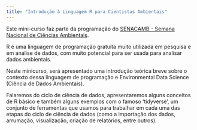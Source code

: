 ```yaml
---
title: "Introdução à Linguagem R para Cientistas Ambientais"
---
```


Este mini-curso faz parte da programação do [SENACAMB - Semana Nacional de Ciências Ambientais](https://linktr.ee/senacamb).


R é uma linguagem de programação gratuita muito utilizada em pesquisa e em análise de dados, com muito potencial para ser usada para analisar dados ambientais. 

Neste minicurso, será apresentado uma introdução teórica breve sobre o contexto dessa linguagem de programação e Environmental Data Science (Ciência de Dados Ambientais). 

Falaremos do ciclo de ciência de dados, apresentaremos alguns conceitos de R básico e  também alguns exemplos com o famoso 'tidyverse', um conjunto de  ferramentas que usamos para trabalhar em cada uma das etapas do ciclo de ciência de dados (como a importação dos dados, arrumação, visualização, criação de relatórios, entre outros).


